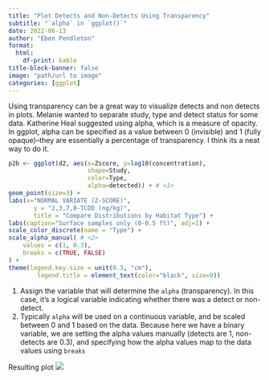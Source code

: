 ```yaml
---
title: "Plot Detects and Non-Detects Using Transparency"
subtitle: "`alpha` in `ggplot()`"
date: 2022-06-13
author: "Eben Pendleton"
format:
  html:
    df-print: kable
title-block-banner: false
image: "path/url to image"
categories: [ggplot]
---
```


Using transparency can be a great way to visualize detects and non detects in plots. Melanie wanted to separate study, type and detect status for some data. Katherine Heal suggested using alpha, which is a measure of opacity. In ggplot, alpha can be specified as a value between 0 (invisible) and 1 (fully opaque)--they are essentially a percentage of transparency. I think its a neat way to do it.

```r
p2b <- ggplot(d2, aes(x=Zscore, y=log10(concentration), 
                      shape=Study, 
                      color=Type, 
                      alpha=detected)) + # <1>
geom_point(size=3) +
labs(x="NORMAL VARIATE (Z-SCORE)",
       y = "2,3,7,8-TCDD (ng/kg)",
       title = "Compare Distributions by Habitat Type") +
labs(caption="Surface samples only (0-0.5 ft)", adj=1) +
scale_color_discrete(name = "Type") +
scale_alpha_manual( # <2>
    values = c(1, 0.3),
    breaks = c(TRUE, FALSE)
) +
theme(legend.key.size = unit(0.3, "cm"),
        legend.title = element_text(color="black", size=9))
```

1. Assign the variable that will determine the `alpha` (transparency). In this case, it's a logical variable indicating whether there was a detect or non-detect.
2. Typically `alpha` will be used on a continuous variable, and be scaled between 0 and 1 based on the data. Because here we have a binary variable, we are setting the alpha values manually (detects are 1, non-detects are 0.3), and specifying how the alpha values map to the data values using `breaks`

Resulting plot ![](images/molr_jun13_2022.png)
